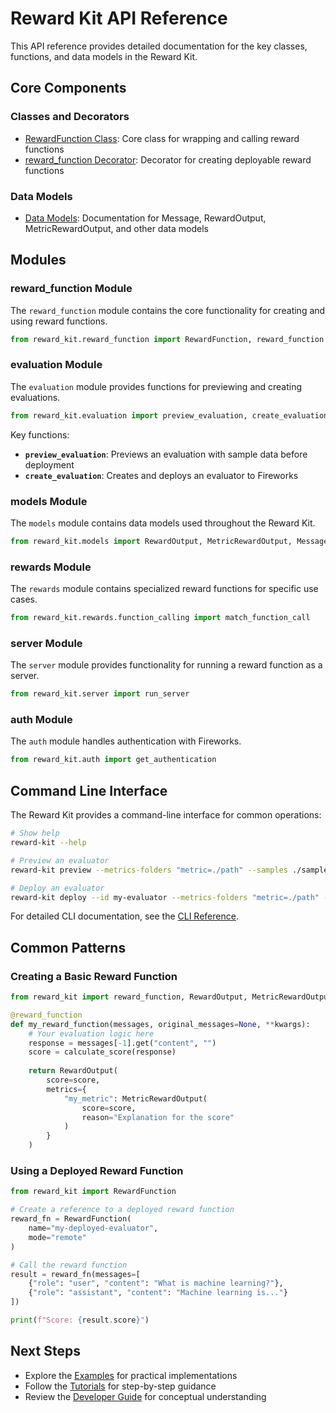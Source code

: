# Reward Kit API Reference

This API reference provides detailed documentation for the key classes, functions, and data models in the Reward Kit.

## Core Components

### Classes and Decorators

- [RewardFunction Class](reward_function_class.md): Core class for wrapping and calling reward functions
- [reward_function Decorator](reward_function_decorator.md): Decorator for creating deployable reward functions

### Data Models

- [Data Models](data_models.md): Documentation for Message, RewardOutput, MetricRewardOutput, and other data models

## Modules

### reward_function Module

The `reward_function` module contains the core functionality for creating and using reward functions.

```python
from reward_kit.reward_function import RewardFunction, reward_function
```

### evaluation Module

The `evaluation` module provides functions for previewing and creating evaluations.

```python
from reward_kit.evaluation import preview_evaluation, create_evaluation
```

Key functions:

- **`preview_evaluation`**: Previews an evaluation with sample data before deployment
- **`create_evaluation`**: Creates and deploys an evaluator to Fireworks

### models Module

The `models` module contains data models used throughout the Reward Kit.

```python
from reward_kit.models import RewardOutput, MetricRewardOutput, Message
```

### rewards Module

The `rewards` module contains specialized reward functions for specific use cases.

```python
from reward_kit.rewards.function_calling import match_function_call
```

### server Module

The `server` module provides functionality for running a reward function as a server.

```python
from reward_kit.server import run_server
```

### auth Module

The `auth` module handles authentication with Fireworks.

```python
from reward_kit.auth import get_authentication
```

## Command Line Interface

The Reward Kit provides a command-line interface for common operations:

```bash
# Show help
reward-kit --help

# Preview an evaluator
reward-kit preview --metrics-folders "metric=./path" --samples ./samples.jsonl

# Deploy an evaluator
reward-kit deploy --id my-evaluator --metrics-folders "metric=./path" --force
```

For detailed CLI documentation, see the [CLI Reference](../cli_reference/cli_overview.mdx).

## Common Patterns

### Creating a Basic Reward Function

```python
from reward_kit import reward_function, RewardOutput, MetricRewardOutput

@reward_function
def my_reward_function(messages, original_messages=None, **kwargs):
    # Your evaluation logic here
    response = messages[-1].get("content", "")
    score = calculate_score(response)
    
    return RewardOutput(
        score=score,
        metrics={
            "my_metric": MetricRewardOutput(
                score=score,
                reason="Explanation for the score"
            )
        }
    )
```

### Using a Deployed Reward Function

```python
from reward_kit import RewardFunction

# Create a reference to a deployed reward function
reward_fn = RewardFunction(
    name="my-deployed-evaluator",
    mode="remote"
)

# Call the reward function
result = reward_fn(messages=[
    {"role": "user", "content": "What is machine learning?"},
    {"role": "assistant", "content": "Machine learning is..."}
])

print(f"Score: {result.score}")
```

## Next Steps

- Explore the [Examples](../examples/) for practical implementations
- Follow the [Tutorials](../tutorials/) for step-by-step guidance
- Review the [Developer Guide](../developer_guide/) for conceptual understanding